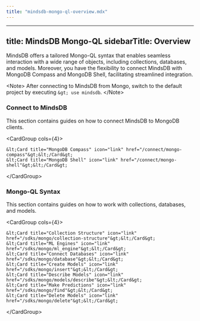 ```yaml
---
title: "mindsdb-mongo-ql-overview.mdx"
---
```


---
title: MindsDB Mongo-QL
sidebarTitle: Overview
---

MindsDB offers a tailored Mongo-QL syntax that enables seamless interaction with a wide range of objects, including collections, databases, and models. Moreover, you have the flexibility to connect MindsDB with MongoDB Compass and MongoDB Shell, facilitating streamlined integration.

&lt;Note&gt;
After connecting to MindsDB from Mongo, switch to the default project by executing `&gt; use mindsdb`.
&lt;/Note&gt;

### Connect to MindsDB

This section contains guides on how to connect MindsDB to MongoDB clients.

&lt;CardGroup cols={4}&gt;

    &lt;Card title="MongoDB Compass" icon="link" href="/connect/mongo-compass"&gt;&lt;/Card&gt;
    &lt;Card title="MongoDB Shell" icon="link" href="/connect/mongo-shell"&gt;&lt;/Card&gt;

&lt;/CardGroup&gt;

### Mongo-QL Syntax

This section contains guides on how to work with collections, databases, and models.

&lt;CardGroup cols={4}&gt;

    &lt;Card title="Collection Structure" icon="link" href="/sdks/mongo/collection-structure"&gt;&lt;/Card&gt;
    &lt;Card title="ML Engines" icon="link" href="/sdks/mongo/ml_engine"&gt;&lt;/Card&gt;
    &lt;Card title="Connect Databases" icon="link" href="/sdks/mongo/database"&gt;&lt;/Card&gt;
    &lt;Card title="Create Models" icon="link" href="/sdks/mongo/insert"&gt;&lt;/Card&gt;
    &lt;Card title="Describe Models" icon="link" href="/sdks/mongo/models/describe"&gt;&lt;/Card&gt;
    &lt;Card title="Make Predictions" icon="link" href="/sdks/mongo/find"&gt;&lt;/Card&gt;
    &lt;Card title="Delete Models" icon="link" href="/sdks/mongo/delete"&gt;&lt;/Card&gt;

&lt;/CardGroup&gt;
